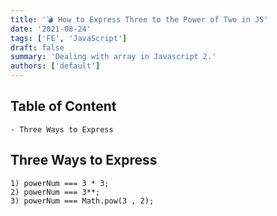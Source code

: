 ```yaml
---
title: '💣 How to Express Three to the Power of Two in JS'
date: '2021-08-24'
tags: ['FE', 'JavaScript']
draft: false
summary: 'Dealing with array in Javascript 2.'
authors: ['default']
---
```


## Table of Content

```
- Three Ways to Express
```

## Three Ways to Express

```
1) powerNum === 3 * 3;
2) powerNum === 3**;
3) powerNum === Math.pow(3 , 2);
```

